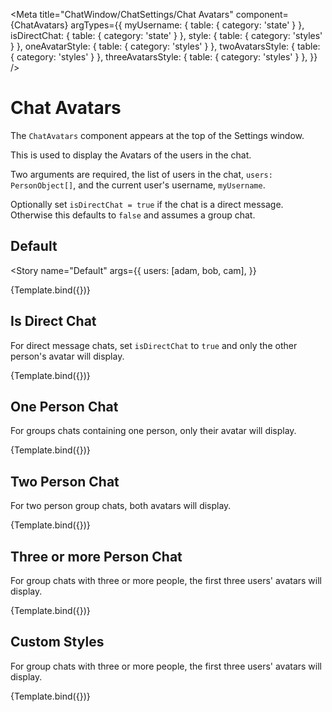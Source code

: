 

<Meta
  title="ChatWindow/ChatSettings/Chat Avatars"
  component={ChatAvatars}
  argTypes={{
    myUsername: { table: { category: 'state' } },
    isDirectChat: { table: { category: 'state' } },
    style: { table: { category: 'styles' } },
    oneAvatarStyle: { table: { category: 'styles' } },
    twoAvatarsStyle: { table: { category: 'styles' } },
    threeAvatarsStyle: { table: { category: 'styles' } },
  }}
/>


# Chat Avatars

The `ChatAvatars` component appears at the top of the Settings window.

This is used to display the Avatars of the users in the chat.

Two arguments are required, the list of users in the chat, `users: PersonObject[]`, and the current user's username, `myUsername`.

Optionally set `isDirectChat = true` if the chat is a direct message. Otherwise this defaults to `false` and assumes a group chat.

## Default

<Story
  name="Default"
  args={{
    users: [adam, bob, cam],
  }}
>
  {Template.bind({})}
</Story>

<ArgsTable story="Default" />

## Is Direct Chat

For direct message chats, set `isDirectChat` to `true` and only the other person's avatar will display.

<Canvas>
  <Story
    name="Is Direct Chat"
    args={{
      users: [adam, bob],
      myUsername: adam.username,
      isDirectChat: true,
    }}
  >
    {Template.bind({})}
  </Story>
</Canvas>

## One Person Chat

For groups chats containing one person, only their avatar will display.

<Canvas>
  <Story
    name="One Person"
    args={{
      users: [adam],
      myUsername: adam.username,
    }}
  >
    {Template.bind({})}
  </Story>
</Canvas>

## Two Person Chat

For two person group chats, both avatars will display.

<Canvas>
  <Story
    name="Two People"
    args={{
      users: [adam, bob],
      myUsername: adam.username,
    }}
  >
    {Template.bind({})}
  </Story>
</Canvas>

## Three or more Person Chat

For group chats with three or more people, the first three users' avatars will display.

<Canvas>
  <Story
    name="Three People"
    args={{
      users: [adam, bob, cam],
      myUsername: adam.username,
    }}
  >
    {Template.bind({})}
  </Story>
</Canvas>

## Custom Styles

For group chats with three or more people, the first three users' avatars will display.

<Canvas>
  <Story
    name="Custom Styles"
    args={{
      users: [adam, bob, cam],
      myUsername: adam.username,
      style: { border: '2px solid orange' },
      threeAvatarsStyle: {
        avatarOne: { border: '2px solid red' },
        avatarTwo: { border: '2px solid blue' },
        avatarThree: { border: '2px solid green' },
      },
    }}
  >
    {Template.bind({})}
  </Story>
</Canvas>
